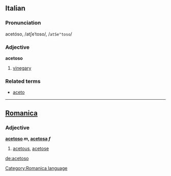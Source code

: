 ==Italian==
===Pronunciation===
acetóso, /atʃeˈtoso/, /<tt>atSe"toso</tt>/
===Adjective===
'''acetoso'''

# [[vinegary]]

===Related terms===
*[[aceto]]

----

==[[Romanica]]==
[[Category:Romanica language]]
===Adjective===
<b>[[acetoso]] ''m'', [[acetosa]] ''f''</b>
#[[acetous]], [[acetose]]

[[de:acetoso]]